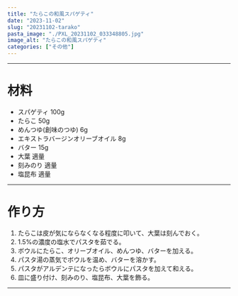 ```yaml
---
title: "たらこの和風スパゲティ"
date: "2023-11-02"
slug: "20231102-tarako"
pasta_image: "./PXL_20231102_033348805.jpg"
image_alt: "たらこの和風スパゲティ"
categories: ["その他"]
---
```


---

# 材料

- スパゲティ 100g
- たらこ 50g
- めんつゆ(創味のつゆ) 6g
- エキストラバージンオリーブオイル 8g
- バター 15g
- 大葉 適量
- 刻みのり 適量
- 塩昆布 適量

---

# 作り方

1. たらこは皮が気にならなくなる程度に叩いて、大葉は刻んでおく。
2. 1.5%の濃度の塩水でパスタを茹でる。
3. ボウルにたらこ、オリーブオイル、めんつゆ、バターを加える。
4. パスタ湯の蒸気でボウルを温め、バターを溶かす。
5. パスタがアルデンテになったらボウルにパスタを加えて和える。
6. 皿に盛り付け、刻みのり、塩昆布、大葉を飾る。

---
